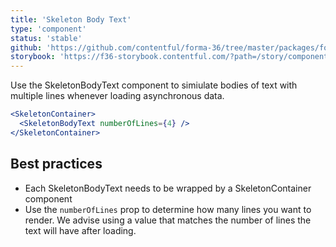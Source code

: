 ```yaml
---
title: 'Skeleton Body Text'
type: 'component'
status: 'stable'
github: 'https://github.com/contentful/forma-36/tree/master/packages/forma-36-react-components/src/components/Skeleton/SkeletonBodyText'
storybook: 'https://f36-storybook.contentful.com/?path=/story/components-skeleton-skeletonbodytext--default'
---
```


Use the SkeletonBodyText component to simiulate bodies of text with multiple lines whenever loading asynchronous data.

```jsx
<SkeletonContainer>
  <SkeletonBodyText numberOfLines={4} />
</SkeletonContainer>
```

## Best practices <a name="best-practices" />

- Each SkeletonBodyText needs to be wrapped by a SkeletonContainer component
- Use the `numberOfLines` prop to determine how many lines you want to render. We advise using a value that matches the number of lines the text will have after loading.
